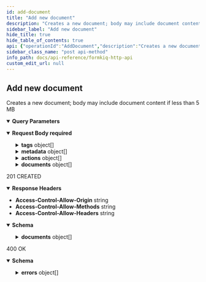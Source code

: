 ```yaml
---
id: add-document
title: "Add new document"
description: "Creates a new document; body may include document content if less than 5 MB"
sidebar_label: "Add new document"
hide_title: true
hide_table_of_contents: true
api: {"operationId":"AddDocument","description":"Creates a new document; body may include document content if less than 5 MB","tags":["Documents"],"parameters":[{"name":"siteId","in":"query","description":"Site Identifier","required":false,"schema":{"type":"string"}},{"name":"shareKey","in":"query","description":"Share Identifier","required":false,"schema":{"type":"string"}}],"requestBody":{"required":true,"content":{"application/json":{"schema":{"required":["content"],"type":"object","properties":{"tagSchemaId":{"type":"string","description":"Tag Schema Id"},"path":{"type":"string","description":"Path or Name of document"},"contentType":{"type":"string","description":"Document media type"},"isBase64":{"type":"boolean","description":"Is the content Base64-encoded?"},"content":{"type":"string","description":"Document content"},"tags":{"type":"array","description":"List of document tags","items":{"required":["key"],"type":"object","description":"List of Document Tags (use either 'value' or 'values' not both)","properties":{"key":{"type":"string","description":"Tag key"},"value":{"type":"string","description":"Tag value"},"values":{"type":"array","description":"Tag values","items":{"type":"string","description":"Tag value"}}},"title":"AddDocumentTag"}},"metadata":{"type":"array","description":"List of document Metadata","items":{"required":["key"],"type":"object","description":"Document Metadata (use either 'value' or 'values' not both)","properties":{"key":{"type":"string","description":"Metadata key"},"value":{"type":"string","description":"Metadata value"},"values":{"type":"array","description":"Metadata values","items":{"type":"string","description":"Metadata value"}}},"title":"AddDocumentMetadata"}},"actions":{"type":"array","description":"List of Actions","items":{"type":"object","required":["type"],"properties":{"type":{"type":"string","description":"Type of Document Action","enum":["OCR","FULLTEXT","ANTIVIRUS","WEBHOOK","DOCUMENTTAGGING"]},"parameters":{"type":"object","properties":{"ocrParseTypes":{"type":"string","description":"OCR: Parse types - TEXT, FORMS, TABLES"},"addPdfDetectedCharactersAsText":{"type":"boolean","description":"OCR: For the rewriting of the PDF document, converting any image text to searchable text"},"url":{"type":"string","description":"Webhook: Callback URL"},"characterMax":{"type":"string","description":"Fulltext: Maximum number of characters (-1 unlimited, Typesense defaults to 2048 characters)"},"engine":{"type":"string","description":"DocumentTagging: Engine to use for document tagging generation","enum":["chatgpt"]},"tags":{"description":"DocumentTagging: Comma-deliminted list of keywords to generate tags for","type":"string"}},"title":"AddActionParameters"}},"title":"AddAction"}},"documents":{"type":"array","description":"List of child documents","items":{"required":["content"],"type":"object","description":"List of related documents","properties":{"path":{"type":"string","description":"Path or Name of document"},"contentType":{"type":"string","description":"Document Content-Type"},"isBase64":{"type":"boolean","description":"Is the content Base64-encoded?"},"content":{"type":"string","description":"Document content"}},"title":"AddChildDocument"}}},"title":"AddDocumentRequest"},"examples":{"Simple_File":{"value":{"path":"test.txt","contentType":"text/plain","isBase64":false,"content":"This is sample data file","tags":[{"key":"category","value":"sample"},{"key":"players","values":["111","222"]}],"metadata":[{"key":"info","value":"Lorem ipsum dolor sit amet, consectetur adipiscing elit, sed do eiusmod tempor incididunt ut labore et dolore magna aliqua."}]}},"Child_Document":{"value":{"path":"doc1.txt","contentType":"text/plain","content":"This is document1 content","tags":[{"key":"type","value":"document1"}],"documents":{"contentType":"text/plain,","content":"This is child document1 content,","tags":[{"key":"type","value":"childdocument1"}]}}},"Document_with_Webhook":{"value":{"path":"test.txt","contentType":"text/plain","isBase64":false,"content":"This is sample data file","actions":[{"type":"webhook","parameters":{"url":"<callback_url>"}}]}}}}}},"responses":{"201":{"description":"201 CREATED","headers":{"Access-Control-Allow-Origin":{"schema":{"type":"string"}},"Access-Control-Allow-Methods":{"schema":{"type":"string"}},"Access-Control-Allow-Headers":{"schema":{"type":"string"}}},"content":{"application/json":{"schema":{"type":"object","properties":{"documentId":{"type":"string","description":"Document Identifier"},"siteId":{"type":"string","description":"Site Identifier"},"uploadUrl":{"type":"string","description":"Url to upload document to"},"documents":{"type":"array","description":"List of child documents","items":{"type":"object","properties":{"documentId":{"type":"string","description":"Document Identifier"},"uploadUrl":{"type":"string","description":"Url to upload document to"}},"title":"AddChildDocumentResponse"}}},"title":"AddDocumentResponse"}}}},"400":{"description":"400 OK","content":{"application/json":{"schema":{"type":"object","properties":{"errors":{"type":"array","description":"List of errors","items":{"type":"object","properties":{"key":{"type":"string","description":"Error Key"},"error":{"type":"string","description":"Error Message"}},"title":"ValidationError"}}},"title":"ValidationErrorsResponse"}}}}},"security":[{"ApiAuthorization":[]}],"x-amazon-apigateway-integration":{"uri":{"Fn::Sub":"arn:aws:apigateway:${AWS::Region}:lambda:path/2015-03-31/functions/${DocumentsApiRequests.Arn}/invocations"},"responses":{"default":{"statusCode":"201","responseParameters":{"method.response.header.Access-Control-Allow-Headers":"'Content-Type,X-Amz-Date,Authorization,X-Api-Key'","method.response.header.Access-Control-Allow-Methods":"'*'","method.response.header.Access-Control-Allow-Origin":"'*'"}}},"passthroughBehavior":"WHEN_NO_TEMPLATES","httpMethod":"POST","type":"aws_proxy","payloadFormatVersion":"1.0"},"extensions":[{"key":"x-amazon-apigateway-integration","value":{"uri":{"Fn::Sub":"arn:aws:apigateway:${AWS::Region}:lambda:path/2015-03-31/functions/${DocumentsApiRequests.Arn}/invocations"},"responses":{"default":{"statusCode":"201","responseParameters":{"method.response.header.Access-Control-Allow-Headers":"'Content-Type,X-Amz-Date,Authorization,X-Api-Key'","method.response.header.Access-Control-Allow-Methods":"'*'","method.response.header.Access-Control-Allow-Origin":"'*'"}}},"passthroughBehavior":"WHEN_NO_TEMPLATES","httpMethod":"POST","type":"aws_proxy","payloadFormatVersion":"1.0"}}],"method":"post","path":"/documents","servers":[{"url":"http://localhost","description":"Local development server"}],"securitySchemes":{"ApiAuthorization":{"type":"oauth2","flows":{},"x-amazon-apigateway-authorizer":{"type":"jwt","jwtConfiguration":{"issuer":{"Fn::Sub":"https://cognito-idp.${AWS::Region}.amazonaws.com/${CognitoUserPool}"},"audience":[{"Fn::Sub":"${CognitoUserPoolClient}"}]},"identitySource":"$request.header.Authorization"}}},"jsonRequestBodyExample":{"tagSchemaId":"string","path":"string","contentType":"string","isBase64":true,"content":"string","tags":[{"key":"string","value":"string","values":["string"]}],"metadata":[{"key":"string","value":"string","values":["string"]}],"actions":[{"type":"OCR","parameters":{"ocrParseTypes":"string","addPdfDetectedCharactersAsText":true,"url":"string","characterMax":"string","engine":"chatgpt","tags":"string"}}],"documents":[{"path":"string","contentType":"string","isBase64":true,"content":"string"}]},"info":{"title":"FormKiQ HTTP API","contact":{"name":"FormKiQ","url":"https://formkiq.com","email":"support@formkiq.com"},"x-logo":{"url":"https://docs.formkiq.com/img/formkiq-wordmark.png","backgroundColor":"#FFFFFF","altText":"FormKiQ Logo"},"license":{"name":"Apache 2.0","url":"https://www.apache.org/licenses/LICENSE-2.0.html"},"description":"Formkiq API: Document Management Platform API using OAuth(JWT) Authentication\n\nYou can find out more about FormKiQ at [https://formkiq.com](http://formkiq.com).\n\n## Introduction\n\nFormKiQ is an API-first, battle-tested document management API. The FormKiQ API provides all the API endpoints to build your Perfect Document Management Platform.\n\nFormKiQ API was built on top of [OpenAPI specification](https://www.openapis.org), so it is easy to use the API spec file with any application that supports the OpenAPI specification.\n\nOpen API OAuth Specification - https://raw.githubusercontent.com/formkiq/formkiq-core/master/docs/openapi/openapi-jwt.yaml\n\nOpen API IAM Specification - https://raw.githubusercontent.com/formkiq/formkiq-core/master/docs/openapi/openapi-iam.yaml\n\n## Authentication\nFormKiQ offers three forms of authentication:\n  - OAuth(JWT)\n  - AWS IAM\n  - API Key","version":"1.12.0"},"postman":{"name":"Add new document","description":{"content":"Creates a new document; body may include document content if less than 5 MB","type":"text/plain"},"url":{"path":["documents"],"host":["{{baseUrl}}"],"query":[{"disabled":false,"description":{"content":"Site Identifier","type":"text/plain"},"key":"siteId","value":""},{"disabled":false,"description":{"content":"Share Identifier","type":"text/plain"},"key":"shareKey","value":""}],"variable":[]},"header":[{"key":"Content-Type","value":"application/json"},{"key":"Accept","value":"application/json"}],"method":"POST","body":{"mode":"raw","raw":"\"\"","options":{"raw":{"language":"json"}}},"auth":{"type":"oauth2","oauth2":[]}}}
sidebar_class_name: "post api-method"
info_path: docs/api-reference/formkiq-http-api
custom_edit_url: null
---
```



## Add new document



Creates a new document; body may include document content if less than 5 MB

<details style={{"marginBottom":"1rem"}} data-collapsed={false} open={true}><summary style={{}}><strong>Query Parameters</strong></summary><div><ul><ParamsItem className={"paramsItem"} param={{"name":"siteId","in":"query","description":"Site Identifier","required":false,"schema":{"type":"string"}}}></ParamsItem><ParamsItem className={"paramsItem"} param={{"name":"shareKey","in":"query","description":"Share Identifier","required":false,"schema":{"type":"string"}}}></ParamsItem></ul></div></details><MimeTabs><TabItem label={"application/json"} value={"application/json-schema"}><details style={{}} data-collapsed={false} open={true}><summary style={{"textAlign":"left"}}><strong>Request Body</strong><strong style={{"fontSize":"var(--ifm-code-font-size)","color":"var(--openapi-required)"}}> required</strong></summary><div style={{"textAlign":"left","marginLeft":"1rem"}}></div><ul style={{"marginLeft":"1rem"}}><SchemaItem collapsible={false} name={"tagSchemaId"} required={false} schemaName={"string"} qualifierMessage={undefined} schema={{"type":"string","description":"Tag Schema Id"}}></SchemaItem><SchemaItem collapsible={false} name={"path"} required={false} schemaName={"string"} qualifierMessage={undefined} schema={{"type":"string","description":"Path or Name of document"}}></SchemaItem><SchemaItem collapsible={false} name={"contentType"} required={false} schemaName={"string"} qualifierMessage={undefined} schema={{"type":"string","description":"Document media type"}}></SchemaItem><SchemaItem collapsible={false} name={"isBase64"} required={false} schemaName={"boolean"} qualifierMessage={undefined} schema={{"type":"boolean","description":"Is the content Base64-encoded?"}}></SchemaItem><SchemaItem collapsible={false} name={"content"} required={true} schemaName={"string"} qualifierMessage={undefined} schema={{"type":"string","description":"Document content"}}></SchemaItem><SchemaItem collapsible={true} className={"schemaItem"}><details style={{}}><summary style={{}}><strong>tags</strong><span style={{"opacity":"0.6"}}> object[]</span></summary><div style={{"marginLeft":"1rem"}}><div style={{"marginTop":".5rem","marginBottom":".5rem"}}>

List of document tags

</div><li><div style={{"fontSize":"var(--ifm-code-font-size)","opacity":"0.6","marginLeft":"-.5rem","paddingBottom":".5rem"}}>Array [</div></li><SchemaItem collapsible={false} name={"key"} required={true} schemaName={"string"} qualifierMessage={undefined} schema={{"type":"string","description":"Tag key"}}></SchemaItem><SchemaItem collapsible={false} name={"value"} required={false} schemaName={"string"} qualifierMessage={undefined} schema={{"type":"string","description":"Tag value"}}></SchemaItem><SchemaItem collapsible={false} name={"values"} required={false} schemaName={"string[]"} qualifierMessage={undefined} schema={{"type":"array","description":"Tag values","items":{"type":"string","description":"Tag value"}}}></SchemaItem><li><div style={{"fontSize":"var(--ifm-code-font-size)","opacity":"0.6","marginLeft":"-.5rem"}}>]</div></li></div></details></SchemaItem><SchemaItem collapsible={true} className={"schemaItem"}><details style={{}}><summary style={{}}><strong>metadata</strong><span style={{"opacity":"0.6"}}> object[]</span></summary><div style={{"marginLeft":"1rem"}}><div style={{"marginTop":".5rem","marginBottom":".5rem"}}>

List of document Metadata

</div><li><div style={{"fontSize":"var(--ifm-code-font-size)","opacity":"0.6","marginLeft":"-.5rem","paddingBottom":".5rem"}}>Array [</div></li><SchemaItem collapsible={false} name={"key"} required={true} schemaName={"string"} qualifierMessage={undefined} schema={{"type":"string","description":"Metadata key"}}></SchemaItem><SchemaItem collapsible={false} name={"value"} required={false} schemaName={"string"} qualifierMessage={undefined} schema={{"type":"string","description":"Metadata value"}}></SchemaItem><SchemaItem collapsible={false} name={"values"} required={false} schemaName={"string[]"} qualifierMessage={undefined} schema={{"type":"array","description":"Metadata values","items":{"type":"string","description":"Metadata value"}}}></SchemaItem><li><div style={{"fontSize":"var(--ifm-code-font-size)","opacity":"0.6","marginLeft":"-.5rem"}}>]</div></li></div></details></SchemaItem><SchemaItem collapsible={true} className={"schemaItem"}><details style={{}}><summary style={{}}><strong>actions</strong><span style={{"opacity":"0.6"}}> object[]</span></summary><div style={{"marginLeft":"1rem"}}><div style={{"marginTop":".5rem","marginBottom":".5rem"}}>

List of Actions

</div><li><div style={{"fontSize":"var(--ifm-code-font-size)","opacity":"0.6","marginLeft":"-.5rem","paddingBottom":".5rem"}}>Array [</div></li><SchemaItem collapsible={false} name={"type"} required={true} schemaName={"string"} qualifierMessage={"**Possible values:** [`OCR`, `FULLTEXT`, `ANTIVIRUS`, `WEBHOOK`, `DOCUMENTTAGGING`]"} schema={{"type":"string","description":"Type of Document Action","enum":["OCR","FULLTEXT","ANTIVIRUS","WEBHOOK","DOCUMENTTAGGING"]}}></SchemaItem><SchemaItem collapsible={true} className={"schemaItem"}><details style={{}}><summary style={{}}><strong>parameters</strong><span style={{"opacity":"0.6"}}> object</span></summary><div style={{"marginLeft":"1rem"}}><SchemaItem collapsible={false} name={"ocrParseTypes"} required={false} schemaName={"string"} qualifierMessage={undefined} schema={{"type":"string","description":"OCR: Parse types - TEXT, FORMS, TABLES"}}></SchemaItem><SchemaItem collapsible={false} name={"addPdfDetectedCharactersAsText"} required={false} schemaName={"boolean"} qualifierMessage={undefined} schema={{"type":"boolean","description":"OCR: For the rewriting of the PDF document, converting any image text to searchable text"}}></SchemaItem><SchemaItem collapsible={false} name={"url"} required={false} schemaName={"string"} qualifierMessage={undefined} schema={{"type":"string","description":"Webhook: Callback URL"}}></SchemaItem><SchemaItem collapsible={false} name={"characterMax"} required={false} schemaName={"string"} qualifierMessage={undefined} schema={{"type":"string","description":"Fulltext: Maximum number of characters (-1 unlimited, Typesense defaults to 2048 characters)"}}></SchemaItem><SchemaItem collapsible={false} name={"engine"} required={false} schemaName={"string"} qualifierMessage={"**Possible values:** [`chatgpt`]"} schema={{"type":"string","description":"DocumentTagging: Engine to use for document tagging generation","enum":["chatgpt"]}}></SchemaItem><SchemaItem collapsible={false} name={"tags"} required={false} schemaName={"string"} qualifierMessage={undefined} schema={{"description":"DocumentTagging: Comma-deliminted list of keywords to generate tags for","type":"string"}}></SchemaItem></div></details></SchemaItem><li><div style={{"fontSize":"var(--ifm-code-font-size)","opacity":"0.6","marginLeft":"-.5rem"}}>]</div></li></div></details></SchemaItem><SchemaItem collapsible={true} className={"schemaItem"}><details style={{}}><summary style={{}}><strong>documents</strong><span style={{"opacity":"0.6"}}> object[]</span></summary><div style={{"marginLeft":"1rem"}}><div style={{"marginTop":".5rem","marginBottom":".5rem"}}>

List of child documents

</div><li><div style={{"fontSize":"var(--ifm-code-font-size)","opacity":"0.6","marginLeft":"-.5rem","paddingBottom":".5rem"}}>Array [</div></li><SchemaItem collapsible={false} name={"path"} required={false} schemaName={"string"} qualifierMessage={undefined} schema={{"type":"string","description":"Path or Name of document"}}></SchemaItem><SchemaItem collapsible={false} name={"contentType"} required={false} schemaName={"string"} qualifierMessage={undefined} schema={{"type":"string","description":"Document Content-Type"}}></SchemaItem><SchemaItem collapsible={false} name={"isBase64"} required={false} schemaName={"boolean"} qualifierMessage={undefined} schema={{"type":"boolean","description":"Is the content Base64-encoded?"}}></SchemaItem><SchemaItem collapsible={false} name={"content"} required={true} schemaName={"string"} qualifierMessage={undefined} schema={{"type":"string","description":"Document content"}}></SchemaItem><li><div style={{"fontSize":"var(--ifm-code-font-size)","opacity":"0.6","marginLeft":"-.5rem"}}>]</div></li></div></details></SchemaItem></ul></details></TabItem></MimeTabs><div><ApiTabs><TabItem label={"201"} value={"201"}><div>

201 CREATED

</div><details style={{"textAlign":"left","marginBottom":"1rem"}} data-collaposed={true} open={false}><summary style={{}}><strong>Response Headers</strong></summary><ul style={{"marginLeft":"1rem"}}><li className={"schemaItem"}><summary style={{}}><strong>Access-Control-Allow-Origin</strong><span style={{"opacity":"0.6"}}> string</span></summary><div></div></li><li className={"schemaItem"}><summary style={{}}><strong>Access-Control-Allow-Methods</strong><span style={{"opacity":"0.6"}}> string</span></summary><div></div></li><li className={"schemaItem"}><summary style={{}}><strong>Access-Control-Allow-Headers</strong><span style={{"opacity":"0.6"}}> string</span></summary><div></div></li></ul></details><div><MimeTabs schemaType={"response"}><TabItem label={"application/json"} value={"application/json"}><SchemaTabs><TabItem label={"Schema"} value={"Schema"}><details style={{}} data-collapsed={false} open={true}><summary style={{"textAlign":"left"}}><strong>Schema</strong></summary><div style={{"textAlign":"left","marginLeft":"1rem"}}></div><ul style={{"marginLeft":"1rem"}}><SchemaItem collapsible={false} name={"documentId"} required={false} schemaName={"string"} qualifierMessage={undefined} schema={{"type":"string","description":"Document Identifier"}}></SchemaItem><SchemaItem collapsible={false} name={"siteId"} required={false} schemaName={"string"} qualifierMessage={undefined} schema={{"type":"string","description":"Site Identifier"}}></SchemaItem><SchemaItem collapsible={false} name={"uploadUrl"} required={false} schemaName={"string"} qualifierMessage={undefined} schema={{"type":"string","description":"Url to upload document to"}}></SchemaItem><SchemaItem collapsible={true} className={"schemaItem"}><details style={{}}><summary style={{}}><strong>documents</strong><span style={{"opacity":"0.6"}}> object[]</span></summary><div style={{"marginLeft":"1rem"}}><div style={{"marginTop":".5rem","marginBottom":".5rem"}}>

List of child documents

</div><li><div style={{"fontSize":"var(--ifm-code-font-size)","opacity":"0.6","marginLeft":"-.5rem","paddingBottom":".5rem"}}>Array [</div></li><SchemaItem collapsible={false} name={"documentId"} required={false} schemaName={"string"} qualifierMessage={undefined} schema={{"type":"string","description":"Document Identifier"}}></SchemaItem><SchemaItem collapsible={false} name={"uploadUrl"} required={false} schemaName={"string"} qualifierMessage={undefined} schema={{"type":"string","description":"Url to upload document to"}}></SchemaItem><li><div style={{"fontSize":"var(--ifm-code-font-size)","opacity":"0.6","marginLeft":"-.5rem"}}>]</div></li></div></details></SchemaItem></ul></details></TabItem><TabItem label={"Example (from schema)"} value={"Example (from schema)"}><ResponseSamples responseExample={"{\n  \"documentId\": \"string\",\n  \"siteId\": \"string\",\n  \"uploadUrl\": \"string\",\n  \"documents\": [\n    {\n      \"documentId\": \"string\",\n      \"uploadUrl\": \"string\"\n    }\n  ]\n}"} language={"json"}></ResponseSamples></TabItem></SchemaTabs></TabItem></MimeTabs></div></TabItem><TabItem label={"400"} value={"400"}><div>

400 OK

</div><div><MimeTabs schemaType={"response"}><TabItem label={"application/json"} value={"application/json"}><SchemaTabs><TabItem label={"Schema"} value={"Schema"}><details style={{}} data-collapsed={false} open={true}><summary style={{"textAlign":"left"}}><strong>Schema</strong></summary><div style={{"textAlign":"left","marginLeft":"1rem"}}></div><ul style={{"marginLeft":"1rem"}}><SchemaItem collapsible={true} className={"schemaItem"}><details style={{}}><summary style={{}}><strong>errors</strong><span style={{"opacity":"0.6"}}> object[]</span></summary><div style={{"marginLeft":"1rem"}}><div style={{"marginTop":".5rem","marginBottom":".5rem"}}>

List of errors

</div><li><div style={{"fontSize":"var(--ifm-code-font-size)","opacity":"0.6","marginLeft":"-.5rem","paddingBottom":".5rem"}}>Array [</div></li><SchemaItem collapsible={false} name={"key"} required={false} schemaName={"string"} qualifierMessage={undefined} schema={{"type":"string","description":"Error Key"}}></SchemaItem><SchemaItem collapsible={false} name={"error"} required={false} schemaName={"string"} qualifierMessage={undefined} schema={{"type":"string","description":"Error Message"}}></SchemaItem><li><div style={{"fontSize":"var(--ifm-code-font-size)","opacity":"0.6","marginLeft":"-.5rem"}}>]</div></li></div></details></SchemaItem></ul></details></TabItem><TabItem label={"Example (from schema)"} value={"Example (from schema)"}><ResponseSamples responseExample={"{\n  \"errors\": [\n    {\n      \"key\": \"string\",\n      \"error\": \"string\"\n    }\n  ]\n}"} language={"json"}></ResponseSamples></TabItem></SchemaTabs></TabItem></MimeTabs></div></TabItem></ApiTabs></div>
      